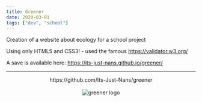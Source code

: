 ```yaml
---
title: Greener
date: 2020-03-01
tags: ["dev", "school"]
---
```


Creation of a website about ecology for a school project



Using only HTML5 and CSS3! - used the famous https://validator.w3.org/

A save is available here: https://its-just-nans.github.io/greener/

---



<div style="text-align: center">
    <div>https://github.com/Its-Just-Nans/greener</div>
    <br />
    <Image src={logo} alt="greener logo" height={100}/>
</div>

